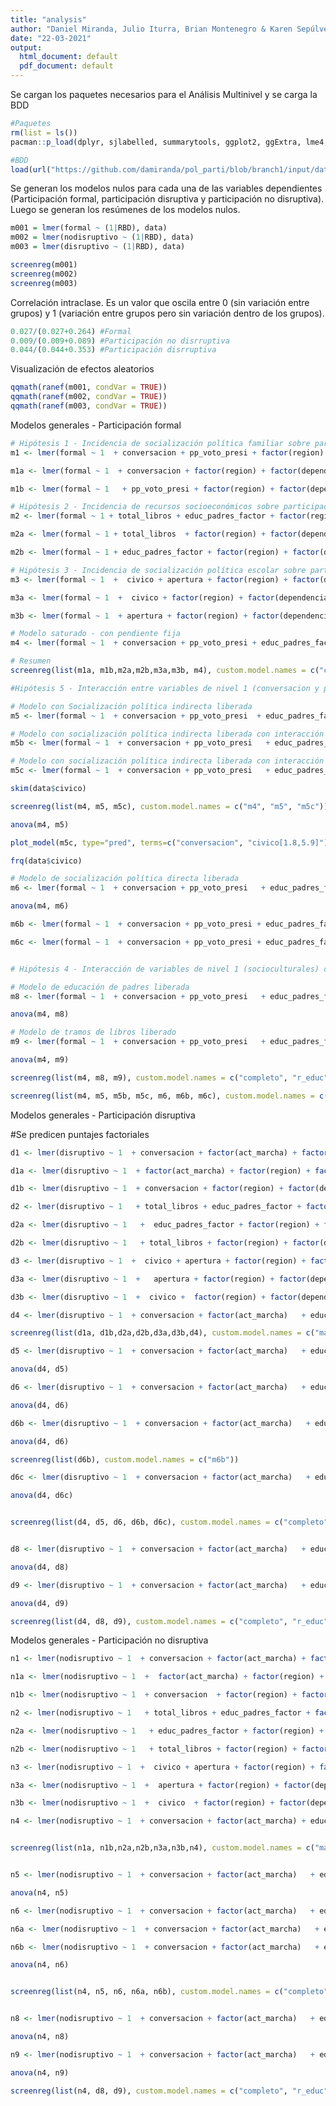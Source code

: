 ```yaml
---
title: "analysis"
author: "Daniel Miranda, Julio Iturra, Brian Montenegro & Karen Sepúlveda"
date: "22-03-2021"
output:
  html_document: default
  pdf_document: default
---
```


Se cargan los paquetes necesarios para el Análisis Multinivel y se carga la BDD

```r
#Paquetes
rm(list = ls())
pacman::p_load(dplyr, sjlabelled, summarytools, ggplot2, ggExtra, lme4, texreg, sjPlot, lattice, summarytools, stargazer)

#BDD
load(url("https://github.com/damiranda/pol_parti/blob/branch1/input/data/proc/data.RData?raw=true"))

```

Se generan los modelos nulos para cada una de las variables dependientes (Participación
formal, participación disruptiva y participación no disruptiva). Luego se generan los 
resúmenes de los modelos nulos.

```r
m001 = lmer(formal ~ (1|RBD), data)
m002 = lmer(nodisruptivo ~ (1|RBD), data)
m003 = lmer(disruptivo ~ (1|RBD), data)

screenreg(m001)
screenreg(m002)
screenreg(m003)
```

Correlación intraclase. Es un valor que oscila entre 0 (sin variación entre grupos) y 1 (variación entre grupos pero sin variación dentro de los grupos).

```r
0.027/(0.027+0.264) #Formal
0.009/(0.009+0.089) #Participación no disrruptiva
0.044/(0.044+0.353) #Participación disrruptiva
```

Visualización de efectos aleatorios

```r
qqmath(ranef(m001, condVar = TRUE))
qqmath(ranef(m002, condVar = TRUE))
qqmath(ranef(m003, condVar = TRUE))
```


Modelos generales - Participación formal

```r
# Hipótesis 1 - Incidencia de socialización política familiar sobre participación formal
m1 <- lmer(formal ~ 1  + conversacion + pp_voto_presi + factor(region) + factor(dependencia)+ factor(sexo) + (1 |RBD), data)

m1a <- lmer(formal ~ 1  + conversacion + factor(region) + factor(dependencia)+ factor(sexo) + (1 |RBD), data)

m1b <- lmer(formal ~ 1   + pp_voto_presi + factor(region) + factor(dependencia)+ factor(sexo) + (1 |RBD), data)

# Hipótesis 2 - Incidencia de recursos socioeconómicos sobre participación formal
m2 <- lmer(formal ~ 1 + total_libros + educ_padres_factor + factor(region) + factor(dependencia) + factor(sexo) + (1 |RBD), data)

m2a <- lmer(formal ~ 1 + total_libros  + factor(region) + factor(dependencia) + factor(sexo) + (1 |RBD), data)

m2b <- lmer(formal ~ 1 + educ_padres_factor + factor(region) + factor(dependencia) + factor(sexo) + (1 |RBD), data)

# Hipótesis 3 - Incidencia de socialización política escolar sobre participación formal
m3 <- lmer(formal ~ 1  +  civico + apertura + factor(region) + factor(dependencia)+ factor(sexo) + (1 |RBD), data)

m3a <- lmer(formal ~ 1  +  civico + factor(region) + factor(dependencia)+ factor(sexo) + (1 |RBD), data)

m3b <- lmer(formal ~ 1  + apertura + factor(region) + factor(dependencia)+ factor(sexo) + (1 |RBD), data)

# Modelo saturado - con pendiente fija
m4 <- lmer(formal ~ 1  + conversacion + pp_voto_presi + educ_padres_factor + total_libros + civico + apertura + factor(region) + factor(dependencia)+ factor(sexo) + (1 |RBD), data)

# Resumen
screenreg(list(m1a, m1b,m2a,m2b,m3a,m3b, m4), custom.model.names = c("conversacion", "voto", "libros", "educacion", "actividades", "apertura", "completo"), omit.coef = "(sexo)|(dependencia)|(region)")

#Hipótesis 5 - Interacción entre variables de nivel 1 (conversacion y pp_voto_presi) con variables de nivel 2 (apertura y civico) 

# Modelo con Socialización política indirecta liberada
m5 <- lmer(formal ~ 1  + conversacion + pp_voto_presi  + educ_padres_factor + total_libros + civico + apertura + factor(region) + factor(dependencia) + factor(sexo) + (1 + conversacion |RBD), data)

# Modelo con socialización política indirecta liberada con interacción con apertura a la discusión
m5b <- lmer(formal ~ 1  + conversacion + pp_voto_presi   + educ_padres_factor + total_libros + civico + apertura + factor(region) + factor(dependencia) + factor(sexo) + conversacion * apertura + (1+conversacion |RBD), data)

# Modelo con socialización política indirecta liberada con interacción con civico
m5c <- lmer(formal ~ 1  + conversacion + pp_voto_presi   + educ_padres_factor + total_libros + civico + apertura + factor(region) + factor(dependencia) + factor(sexo) + conversacion * civico + (1+conversacion |RBD), data)

skim(data$civico)

screenreg(list(m4, m5, m5c), custom.model.names = c("m4", "m5", "m5c"))

anova(m4, m5)

plot_model(m5c, type="pred", terms=c("conversacion", "civico[1.8,5.9]")) #modelo con media y +/- ds

frq(data$civico)

# Modelo de socialización política directa liberada
m6 <- lmer(formal ~ 1  + conversacion + pp_voto_presi   + educ_padres_factor + total_libros + civico + apertura + factor(region) + factor(dependencia) + factor(sexo) + (1+pp_voto_presi |RBD), data)

anova(m4, m6)

m6b <- lmer(formal ~ 1  + conversacion + pp_voto_presi + educ_padres_factor + total_libros + civico + apertura + factor(region) + factor(dependencia) + factor(sexo) + pp_voto_presi * apertura + (1+pp_voto_presi  |RBD), data)

m6c <- lmer(formal ~ 1  + conversacion + pp_voto_presi + educ_padres_factor + total_libros + civico + apertura + factor(region) + factor(dependencia) + factor(sexo) + pp_voto_presi * civico + (1+pp_voto_presi  |RBD), data)


# Hipótesis 4 - Interacción de variables de nivel 1 (socioculturales) con variables de nivel 2 (apertura y civico)

# Modelo de educación de padres liberada
m8 <- lmer(formal ~ 1  + conversacion + pp_voto_presi   + educ_padres_factor + total_libros + civico + apertura + factor(region) + factor(dependencia) + factor(sexo) + (1+factor(educ_padres_factor) |RBD), data)

anova(m4, m8)

# Modelo de tramos de libros liberado
m9 <- lmer(formal ~ 1  + conversacion + pp_voto_presi   + educ_padres_factor + total_libros + civico + apertura + factor(region) + factor(dependencia) + factor(sexo) + (1+total_libros |RBD), data)

anova(m4, m9)

screenreg(list(m4, m8, m9), custom.model.names = c("completo", "r_educ", "r_libros"), omit.coef = "(sexo)|(dependencia)|(region)")

screenreg(list(m4, m5, m5b, m5c, m6, m6b, m6c), custom.model.names = c("completo", "r_conv", "aper x conv", "act x conv", "r_voto", "aper x voto", "act x voto"), omit.coef = "(sexo)|(dependencia)|(region)")
```



Modelos generales - Participación disruptiva


#Se predicen puntajes factoriales
```r
d1 <- lmer(disruptivo ~ 1  + conversacion + factor(act_marcha) + factor(region) + factor(dependencia)+ factor(sexo) + (1 |RBD), data)

d1a <- lmer(disruptivo ~ 1  + factor(act_marcha) + factor(region) + factor(dependencia)+ factor(sexo) + (1 |RBD), data)

d1b <- lmer(disruptivo ~ 1  + conversacion + factor(region) + factor(dependencia)+ factor(sexo) + (1 |RBD), data)

d2 <- lmer(disruptivo ~ 1   + total_libros + educ_padres_factor + factor(region) + factor(dependencia) + factor(sexo) + (1 |RBD), data)

d2a <- lmer(disruptivo ~ 1   +  educ_padres_factor + factor(region) + factor(dependencia) + factor(sexo) + (1 |RBD), data)

d2b <- lmer(disruptivo ~ 1   + total_libros + factor(region) + factor(dependencia) + factor(sexo) + (1 |RBD), data)

d3 <- lmer(disruptivo ~ 1  +  civico + apertura + factor(region) + factor(dependencia)+ factor(sexo) + (1 |RBD), data)

d3a <- lmer(disruptivo ~ 1  +   apertura + factor(region) + factor(dependencia)+ factor(sexo) + (1 |RBD), data)

d3b <- lmer(disruptivo ~ 1  +  civico +  factor(region) + factor(dependencia)+ factor(sexo) + (1 |RBD), data)

d4 <- lmer(disruptivo ~ 1  + conversacion + factor(act_marcha)   + educ_padres_factor + total_libros + civico + apertura + factor(region) + factor(dependencia)+ factor(sexo) + (1 |RBD), data)

screenreg(list(d1a, d1b,d2a,d2b,d3a,d3b,d4), custom.model.names = c("marcha","voto", "educ", "libros", "apertura", "actividades", "completo"), omit.coef = "(sexo)|(dependencia)|(region)")

d5 <- lmer(disruptivo ~ 1  + conversacion + factor(act_marcha)   + educ_padres_factor + total_libros + civico + apertura + factor(region) + factor(dependencia) + factor(sexo) + (1+conversacion |RBD), data)

anova(d4, d5)

d6 <- lmer(disruptivo ~ 1  + conversacion + factor(act_marcha)   + educ_padres_factor + total_libros + civico + apertura + factor(region) + factor(dependencia) + factor(sexo) + (1+factor(act_marcha) |RBD), data)

anova(d4, d6)

d6b <- lmer(disruptivo ~ 1  + conversacion + factor(act_marcha)   + educ_padres_factor + total_libros + civico + apertura + factor(region) + factor(dependencia) + factor(sexo) + factor(act_marcha)*civico+ (1+factor(act_marcha) |RBD), data)

anova(d4, d6)

screenreg(list(d6b), custom.model.names = c("m6b"))

d6c <- lmer(disruptivo ~ 1  + conversacion + factor(act_marcha)   + educ_padres_factor + total_libros + civico + apertura + factor(region) + factor(dependencia) + factor(sexo) + factor(act_marcha)*apertura + (1+factor(act_marcha) |RBD), data)

anova(d4, d6c)


screenreg(list(d4, d5, d6, d6b, d6c), custom.model.names = c("completo", "r_conv", "r_marcha", "marcha x civico", "marcha x apertura"), omit.coef = "(sexo)|(dependencia)|(region)")


d8 <- lmer(disruptivo ~ 1  + conversacion + factor(act_marcha)   + educ_padres_factor + total_libros + civico + apertura + factor(region) + factor(dependencia) + factor(sexo) + (1+educ_padres_factor |RBD), data)

anova(d4, d8)

d9 <- lmer(disruptivo ~ 1  + conversacion + factor(act_marcha)   + educ_padres_factor + total_libros + civico + apertura + factor(region) + factor(dependencia) + factor(sexo) + (1+total_libros |RBD), data)

anova(d4, d9)

screenreg(list(d4, d8, d9), custom.model.names = c("completo", "r_educ", "r_libros"), omit.coef = "(sexo)|(dependencia)|(region)")
```

Modelos generales - Participación no disruptiva

```r
n1 <- lmer(nodisruptivo ~ 1  + conversacion + factor(act_marcha) + factor(region) + factor(dependencia)+ factor(sexo) + (1 |RBD), data)

n1a <- lmer(nodisruptivo ~ 1  +  factor(act_marcha) + factor(region) + factor(dependencia)+ factor(sexo) + (1 |RBD), data)

n1b <- lmer(nodisruptivo ~ 1  + conversacion  + factor(region) + factor(dependencia)+ factor(sexo) + (1 |RBD), data)

n2 <- lmer(nodisruptivo ~ 1   + total_libros + educ_padres_factor + factor(region) + factor(dependencia) + factor(sexo) + (1 |RBD), data)

n2a <- lmer(nodisruptivo ~ 1   + educ_padres_factor + factor(region) + factor(dependencia) + factor(sexo) + (1 |RBD), data)

n2b <- lmer(nodisruptivo ~ 1   + total_libros + factor(region) + factor(dependencia) + factor(sexo) + (1 |RBD), data)

n3 <- lmer(nodisruptivo ~ 1  +  civico + apertura + factor(region) + factor(dependencia)+ factor(sexo) + (1 |RBD), data)

n3a <- lmer(nodisruptivo ~ 1  +  apertura + factor(region) + factor(dependencia)+ factor(sexo) + (1 |RBD), data)

n3b <- lmer(nodisruptivo ~ 1  +  civico  + factor(region) + factor(dependencia)+ factor(sexo) + (1 |RBD), data)

n4 <- lmer(nodisruptivo ~ 1  + conversacion + factor(act_marcha) + educ_padres_factor + total_libros + civico + apertura + factor(region) + factor(dependencia)+ factor(sexo) + (1 |RBD), data)


screenreg(list(n1a, n1b,n2a,n2b,n3a,n3b,n4), custom.model.names = c("marcha","voto", "educ", "libros", "apertura", "actividades", "completo"), omit.coef = "(sexo)|(dependencia)|(region)")


n5 <- lmer(nodisruptivo ~ 1  + conversacion + factor(act_marcha)   + educ_padres_factor + total_libros + civico + apertura + factor(region) + factor(dependencia) + factor(sexo) + (1+conversacion |RBD), data)

anova(n4, n5)

n6 <- lmer(nodisruptivo ~ 1  + conversacion + factor(act_marcha)   + educ_padres_factor + total_libros + civico + apertura + factor(region) + factor(dependencia) + factor(sexo) + (1+factor(act_marcha) |RBD), data)

n6a <- lmer(nodisruptivo ~ 1  + conversacion + factor(act_marcha)   + educ_padres_factor + total_libros + civico + apertura + factor(region) + factor(dependencia) + factor(sexo) + factor(act_marcha)*apertura+ (1+factor(act_marcha) |RBD), data)

n6b <- lmer(nodisruptivo ~ 1  + conversacion + factor(act_marcha)   + educ_padres_factor + total_libros + civico + apertura + factor(region) + factor(dependencia) + factor(sexo) + factor(act_marcha)*civico+ (1+factor(act_marcha) |RBD), data)

anova(n4, n6)


screenreg(list(n4, n5, n6, n6a, n6b), custom.model.names = c("completo", "r_conv", "r_marcha", "marcha x civico", "marcha x apertura"), omit.coef = "(sexo)|(dependencia)|(region)")


n8 <- lmer(nodisruptivo ~ 1  + conversacion + factor(act_marcha)   + educ_padres_factor + total_libros + civico + apertura + factor(region) + factor(dependencia) + factor(sexo) + (1+educ_padres_factor |RBD), data)

anova(n4, n8)

n9 <- lmer(nodisruptivo ~ 1  + conversacion + factor(act_marcha)   + educ_padres_factor + total_libros + civico + apertura + factor(region) + factor(dependencia) + factor(sexo) + (1+total_libros |RBD), data)

anova(n4, n9)

screenreg(list(n4, d8, d9), custom.model.names = c("completo", "r_educ", "r_libros"), omit.coef = "(sexo)|(dependencia)|(region)")
```

